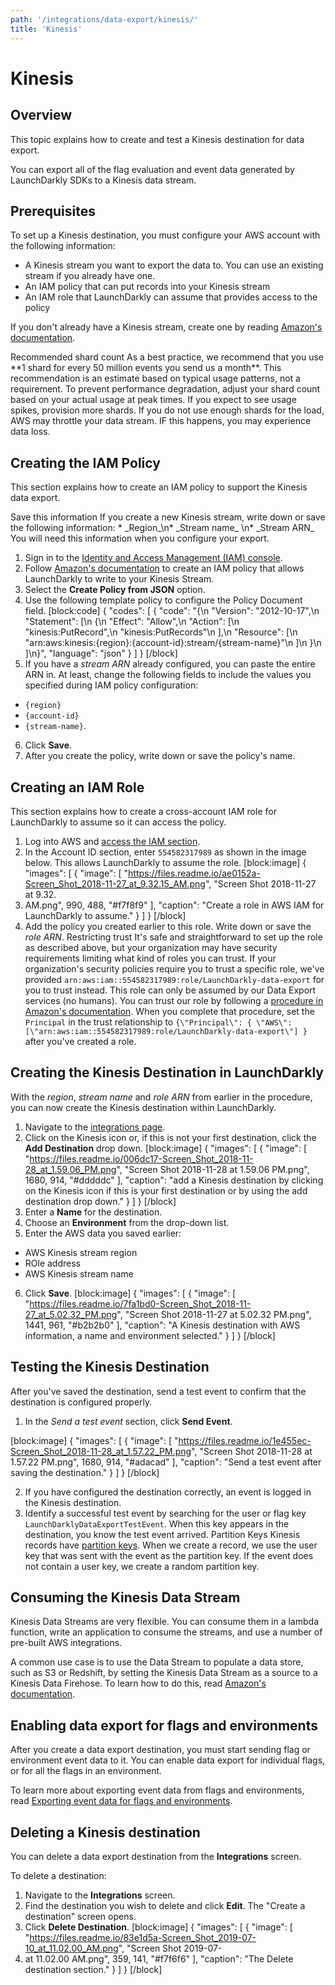 ```yaml
---
path: '/integrations/data-export/kinesis/'
title: 'Kinesis'
---
```


# Kinesis

## Overview

This topic explains how to create and test a Kinesis destination for data export.

You can export all of the flag evaluation and event data generated by LaunchDarkly SDKs to a Kinesis data stream.

## Prerequisites

To set up a Kinesis destination, you must configure your AWS account with the following information:

- A Kinesis stream you want to export the data to. You can use an existing stream if you already have one.
- An IAM policy that can put records into your Kinesis stream
- An IAM role that LaunchDarkly can assume that provides access to the policy

If you don't already have a Kinesis stream, create one by reading [Amazon's documentation](https://console.aws.amazon.com/kinesishome#/initial-start).

<Callout intent="info">
  <CalloutTitle>Recommended shard count</CalloutTitle>
  <CalloutDescription>
    As a best practice, we recommend that you use **1 shard for every 50 million events you send us a month**. This
    recommendation is an estimate based on typical usage patterns, not a requirement. To prevent performance
    degradation, adjust your shard count based on your actual usage at peak times. If you expect to see usage spikes,
    provision more shards. If you do not use enough shards for the load, AWS may throttle your data stream. IF this
    happens, you may experience data loss.
  </CalloutDescription>
</Callout>

## Creating the IAM Policy

This section explains how to create an IAM policy to support the Kinesis data export.

<Callout intent="info">
  <CalloutTitle>Save this information</CalloutTitle>
  <CalloutDescription>
    If you create a new Kinesis stream, write down or save the following information: * _Region_\n* _Stream name_ \n*
    _Stream ARN_ You will need this information when you configure your export.
  </CalloutDescription>
</Callout>

1. Sign in to the [Identity and Access Management (IAM) console](https://console.aws.amazon.com/iam/).
2. Follow [Amazon's documentation](http://docs.aws.amazon.com/IAM/latest/UserGuide/access_policies_create.html) to create an IAM policy that allows LaunchDarkly to write to your Kinesis Stream.
3. Select the **Create Policy from JSON** option.
4. Use the following template policy to configure the Policy Document field.
   [block:code]
   {
   "codes": [
   {
   "code": "{\n \"Version\": \"2012-10-17\",\n \"Statement\": [\n {\n \"Effect\": \"Allow\",\n \"Action\": [\n \"kinesis:PutRecord\",\n \"kinesis:PutRecords\"\n ],\n \"Resource\": [\n \"arn:aws:kinesis:{region}:{account-id}:stream/{stream-name}\"\n ]\n }\n ]\n}",
   "language": "json"
   }
   ]
   }
   [/block]
5. If you have a _stream ARN_ already configured, you can paste the entire ARN in. At least, change the following fields to include the values you specified during IAM policy configuration:

- `{region}`
- `{account-id}`
- `{stream-name}`.

6. Click **Save**.
7. After you create the policy, write down or save the policy's name.

## Creating an IAM Role

This section explains how to create a cross-account IAM role for LaunchDarkly to assume so it can access the policy.

1. Log into AWS and [access the IAM section](https://console.aws.amazon.com/iamhome#/roles$new?step=type&roleType=crossAccount).
2. In the Account ID section, enter `554582317989` as shown in the image below. This allows LaunchDarkly to assume the role.
   [block:image]
   {
   "images": [
   {
   "image": [
   "https://files.readme.io/ae0152a-Screen_Shot_2018-11-27_at_9.32.15_AM.png",
   "Screen Shot 2018-11-27 at 9.32.
3. AM.png",
   990,
   488,
   "#f7f8f9"
   ],
   "caption": "Create a role in AWS IAM for LaunchDarkly to assume."
   }
   ]
   }
   [/block]
4. Add the policy you created earlier to this role. Write down or save the _role ARN_.
   <Callout intent="alert">
  <CalloutTitle>Restricting trust</CalloutTitle>
   <CalloutDescription>It's safe and straightforward to set up the role as described above, but your organization may have security requirements limiting what kind of roles you can trust. 
If your organization's security policies require you to trust a specific role, we've provided `arn:aws:iam::554582317989:role/LaunchDarkly-data-export` for you to trust instead. 
This role can only be assumed by our Data Export services (no humans). You can trust our role by following a [procedure in Amazon's documentation](https://docs.aws.amazon.com/IAM/latest/UserGuide/id_roles_manage_modify.html#roles-managingrole-editing-console). When you complete that procedure, set the `Principal` in the trust relationship to `{\"Principal\": { \"AWS\": [\"arn:aws:iam::554582317989:role/LaunchDarkly-data-export\"] }` after you've created a role.</CalloutDescription>
</Callout>

## Creating the Kinesis Destination in LaunchDarkly

With the _region_, _stream name_ and _role ARN_ from earlier in the procedure, you can now create the Kinesis destination within LaunchDarkly.

1. Navigate to the [integrations page](https://app.launchdarkly.com/default/integrations).
2. Click on the Kinesis icon or, if this is not your first destination, click the **Add Destination** drop down.
   [block:image]
   {
   "images": [
   {
   "image": [
   "https://files.readme.io/006dc17-Screen_Shot_2018-11-28_at_1.59.06_PM.png",
   "Screen Shot 2018-11-28 at 1.59.06 PM.png",
   1680,
   914,
   "#dddddc"
   ],
   "caption": "add a Kinesis destination by clicking on the Kinesis icon if this is your first destination or by using the add destination drop down."
   }
   ]
   }
   [/block]
3. Enter a **Name** for the destination.
4. Choose an **Environment** from the drop-down list.
5. Enter the AWS data you saved earlier:

- AWS Kinesis stream region
- ROle address
- AWS Kinesis stream name

6. Click **Save**.
   [block:image]
   {
   "images": [
   {
   "image": [
   "https://files.readme.io/7fa1bd0-Screen_Shot_2018-11-27_at_5.02.32_PM.png",
   "Screen Shot 2018-11-27 at 5.02.32 PM.png",
   1441,
   961,
   "#b2b2b0"
   ],
   "caption": "A Kinesis destination with AWS information, a name and environment selected."
   }
   ]
   }
   [/block]

## Testing the Kinesis Destination

After you've saved the destination, send a test event to confirm that the destination is configured properly.

1. In the _Send a test event_ section, click **Send Event**.

[block:image]
{
"images": [
{
"image": [
"https://files.readme.io/1e455ec-Screen_Shot_2018-11-28_at_1.57.22_PM.png",
"Screen Shot 2018-11-28 at 1.57.22 PM.png",
1680,
914,
"#adacad"
],
"caption": "Send a test event after saving the destination."
}
]
}
[/block]

2. If you have configured the destination correctly, an event is logged in the Kinesis destination.
3. Identify a successful test event by searching for the user or flag key `LaunchDarklyDataExportTestEvent`. When this key appears in the destination, you know the test event arrived.
   <Callout intent="info">
     <CalloutTitle>Partition Keys</CalloutTitle>
     <CalloutDescription>
       Kinesis records have [partition
       keys](https://docs.aws.amazon.com/streams/latest/dev/key-concepts.html#partition-key). When we create a record,
       we use the user key that was sent with the event as the partition key. If the event does not contain a user key,
       we create a random partition key.
     </CalloutDescription>
   </Callout>

## Consuming the Kinesis Data Stream

Kinesis Data Streams are very flexible. You can consume them in a lambda function, write an application to consume the streams, and use a number of pre-built AWS integrations.

A common use case is to use the Data Stream to populate a data store, such as S3 or Redshift, by setting the Kinesis Data Stream as a source to a Kinesis Data Firehose. To learn how to do this, read [Amazon's documentation](https://docs.aws.amazon.com/firehose/latest/dev/writing-with-kinesis-streams.html).

## Enabling data export for flags and environments

After you create a data export destination, you must start sending flag or environment event data to it. You can enable data export for individual flags, or for all the flags in an environment.

To learn more about exporting event data from flags and environments, read [Exporting event data for flags and environments](./data-export#exporting-event-data-for-flags-and-environments).

## Deleting a Kinesis destination

You can delete a data export destination from the **Integrations** screen.

To delete a destination:

1. Navigate to the **Integrations** screen.
2. Find the destination you wish to delete and click **Edit**. The "Create a destination" screen opens.
3. Click **Delete Destination**.
   [block:image]
   {
   "images": [
   {
   "image": [
   "https://files.readme.io/83e1d5a-Screen_Shot_2019-07-10_at_11.02.00_AM.png",
   "Screen Shot 2019-07-
4. at 11.02.00 AM.png",
   359,
   141,
   "#f7f6f6"
   ],
   "caption": "The Delete destination section."
   }
   ]
   }
   [/block]
